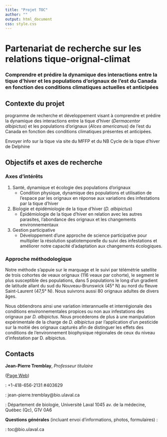 ```yaml
---
title: "Projet TOC"
author: ""
output: html_document
css: style.css
---
```

# Partenariat de recherche sur les relations tique-orignal-climat
### Comprendre et prédire la dynamique des interactions entre la tique d’hiver et les populations d’orignaux de l’est du Canada en fonction des conditions climatiques actuelles et anticipées

\vspace{12pt}

## Contexte du projet

programme de recherche et développement visant à comprendre et prédire la dynamique des interactions entre la tique d’hiver (*Dermacentor albipictus*) et les populations d’orignaux (*Alces americanus*) de l’est du Canada en fonction des conditions climatiques présentes et anticipées. 


Envoyer info sur la tique via site du MFFP et du NB
Cycle de la tique d'hiver de Delphine

## Objectifs et axes de recherche



### Axes d'intérêts

1. Santé, dynamique et écologie des populations d'orignaux
    + Condition physique, dynamique des populations et utilisation de l'espace par les orignaux en réponse aux variations des infestations par la tique d'hiver
2. Biologie et épidémiologie de la tique d'hiver (*D. albipictus*)
    + Épidémiologie de la tique d'hiver en relation avec les autres parasites, l'abondance des orignaux et les changements environnementaux
3. Gestion participative
    + Développement d’une approche de science participative pour multiplier la résolution spatiotemporelle du suivi des infestations et améliorer notre capacité d’adaptation aux changements écologiques. 

### Approche méthodologique

Notre méthode s'appuie sur le marquage et le suivi par télémétrie satellite de trois cohortes de veaux orignaux (116 veaux par cohorte), le segment le plus susceptible des populations, dans 5 populations le long d’un gradient de latitude allant du sud du Nouveau-Brunswick (45° N) au nord du fleuve Saint-Laurent (47,5° N). Nous suivrons aussi 80 orignaux adultes de divers âges.

Nous obtiendrons ainsi une variation interannuelle et interrégionale des conditions environnementales propices ou non aux infestations des orignaux par *D. albipictus*. Nous procéderons de plus à une manipulation expérimentale de la charge de *D. albipictus* par l’application d’un pesticide sur la moitié des orignaux capturés afin de distinguer les effets des conditions de l’environnement biophysique régionales de ceux du niveau d’infestation par D. albipictus.

## Contacts 

__Jean-Pierre Tremblay__, *Professeur titulaire* 

([Page Web](https://www.bio.ulaval.ca/departement-et-professeurs/professeurs-et-personnel/professeurs/fiche/show/tremblay-jean-pierre/)) 

<i class="fa fa-phone"></i> : +1-418-656-2131 #403629 

<i class="glyphicon glyphicon-envelope" style="font-size:16px"></i> : jean-pierre.tremblay@bio.ulaval.ca

<i class="fa fa-address-card-o"></i> : Département de biologie, Université Laval
1045 av. de la médecine, Québec (Qc), G1V 0A6

__Questions générales__ (incluant envoi d’informations, photos, formulaires) : 

<i class="glyphicon glyphicon-envelope" style="font-size:16px"></i> : toc@bio.ulaval.ca